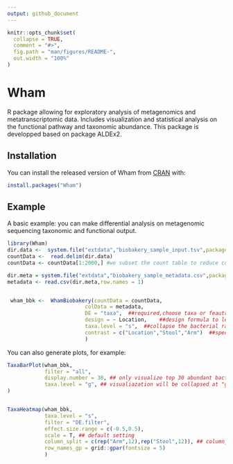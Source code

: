 ```yaml
---
output: github_document
---
```


<!-- README.md is generated from README.Rmd. Please edit that file -->

```r
knitr::opts_chunk$set(
  collapse = TRUE,
  comment = "#>",
  fig.path = "man/figures/README-",
  out.width = "100%"
)
```

# Wham

<!-- badges: start -->
<!-- badges: end -->

R package allowing for exploratory analysis of metagenomics and metatranscriptomic data. Includes visualization and statistical analysis on the functional pathway and taxonomic abundance. This package is developped based on package ALDEx2.

## Installation

You can install the released version of Wham from [CRAN](https://CRAN.R-project.org) with:

``` r
install.packages("Wham")
```

## Example

A basic example: you can make differential analysis on metagenomic sequencing taxonomic and functional output.

```r
library(Wham)
dir.data <-  system.file("extdata","biobakery_sample_input.tsv",package = "Wham")
countData <-  read.delim(dir.data)
countData <- countData[1:2000,] #we subset the count table to reduce computational cost, 

dir.meta = system.file("extdata","biobakery_sample_metadata.csv",package = "Wham")
metadata <- read.csv(dir.meta,row.names = 1)


 wham_bbk <-  WhamBiobakery(countData = countData,
                         colData = metadata,
                         DE = "taxa",  ##required,choose taxa or feautre(gene family)
                         design = ~ Location,    ##design formula to let function conduct tests on the group of interest,
                         taxa.level = "s",  ##collapse the bacterial rank level when choosing DE as "taxa", default:"s"("speices")."otu" when analyze 16s,
                         contrast = c("Location","Stool","Arm")  ##specify the comparison of interest: Stool(numerator) vs Arm(denominator) in 'Location' variable in metadata.
                         )
```



You can also generate plots, for example:

```r
TaxaBarPlot(wham_bbk,
            filter = "all", 
            display.number = 30, ## only visualize top 30 abundant bacteria
            taxa.level = "g", ## visualiazation will be collapsed at "genues level"
)


TaxaHeatmap(wham_bbk,
            taxa.level = "s",
            filter = "DE.filter",
            effect.size.range = c(-0.5,0.5),
            scale = T, ## default setting
            column_split = c(rep("Arm",12),rep("Stool",12)), ## column_split is one of argument in Heatmap in ComplexHeatmap and compitle with other arguments; our demonstration comparison only contains 12 Arm samples and 11 Stool samples.
            row_names_gp = grid::gpar(fontsize = 5)
            )
```

